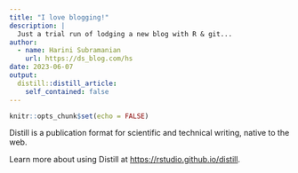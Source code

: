 ```yaml
---
title: "I love blogging!"
description: |
  Just a trial run of lodging a new blog with R & git...
author:
  - name: Harini Subramanian
    url: https://ds_blog.com/hs
date: 2023-06-07
output:
  distill::distill_article:
    self_contained: false
---
```



```r
knitr::opts_chunk$set(echo = FALSE)
```

Distill is a publication format for scientific and technical writing, native to the web.

Learn more about using Distill at <https://rstudio.github.io/distill>.


